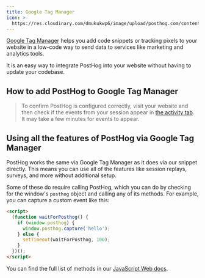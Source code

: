 ```yaml
---
title: Google Tag Manager
icon: >-
  https://res.cloudinary.com/dmukukwp6/image/upload/posthog.com/contents/images/docs/integrate/frameworks/gtm.svg
---
```


[Google Tag Manager](https://marketingplatform.google.com/about/tag-manager/) helps you add code snippets or tracking pixels to your website in a low-code way to send data to services like marketing and analytics tools. 

It is an easy way to integrate PostHog into your website without having to update your codebase. 

## How to add PostHog to Google Tag Manager


<GTMInstall />

> To confirm PostHog is configured correctly, visit your website and then check if the events from your session appear in [the activity tab](https://us.posthog.com/activity/explore). It may take a few minutes for events to appear.

## Using all the features of PostHog via Google Tag Manager

PostHog works the same via Google Tag Manager as it does via our snippet directly. This means you can use all of the features like session replays, surveys, and more without additional setup. 

Some of these do require calling PostHog, which you can do by checking for the window's `posthog` object and calling any of its methods. For example, you can capture a custom event like this:

```html
<script>
  (function waitForPosthog() {
    if (window.posthog) {
      window.posthog.capture('hello');
    } else {
      setTimeout(waitForPosthog, 100);
    }
  })();
</script>
```

You can find the full list of methods in our [JavaScript Web docs](/docs/libraries/js).